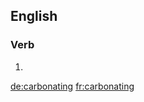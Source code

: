 ==English==

===Verb===
{{head|en}}

# {{present participle of|carbonate|lang=en}}

[[de:carbonating]]
[[fr:carbonating]]